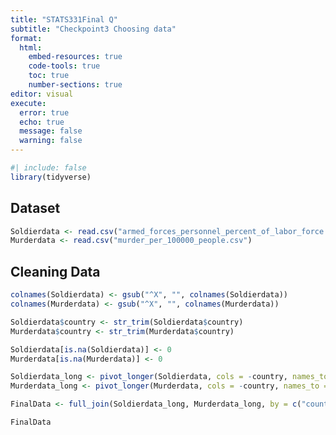 ```yaml
---
title: "STATS331Final Q"
subtitle: "Checkpoint3 Choosing data"
format: 
  html:
    embed-resources: true
    code-tools: true
    toc: true
    number-sections: true
editor: visual
execute: 
  error: true
  echo: true
  message: false
  warning: false
---
```

```r
#| include: false
library(tidyverse)
```


## Dataset 

```r
Soldierdata <- read.csv("armed_forces_personnel_percent_of_labor_force.csv")
Murderdata <- read.csv("murder_per_100000_people.csv")
```

## Cleaning Data

```r
colnames(Soldierdata) <- gsub("^X", "", colnames(Soldierdata))
colnames(Murderdata) <- gsub("^X", "", colnames(Murderdata))

Soldierdata$country <- str_trim(Soldierdata$country)
Murderdata$country <- str_trim(Murderdata$country)

Soldierdata[is.na(Soldierdata)] <- 0
Murderdata[is.na(Murderdata)] <- 0

Soldierdata_long <- pivot_longer(Soldierdata, cols = -country, names_to = "year", values_to = "soldiers")
Murderdata_long <- pivot_longer(Murderdata, cols = -country, names_to = "year", values_to = "murder_rate")

FinalData <- full_join(Soldierdata_long, Murderdata_long, by = c("country", "year"))

FinalData
```

